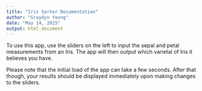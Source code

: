 ```yaml
---
title: "Iris Sorter Documentation"
author: "Graydyn Young"
date: "May 14, 2015"
output: html_document
---
```



To use this app, use the sliders on the left to input the sepal and petal measurements from an Iris.  The app will then output which varietal of Iris it believes you have.

Please note that the initial load of the app can take a few seconds.  After that though, your results should be displayed immediately upon making changes to the sliders.
